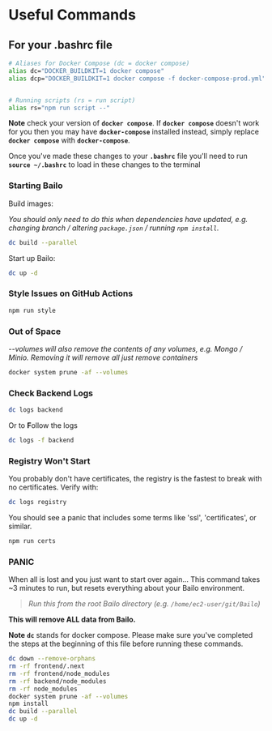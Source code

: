 
# Useful Commands

## For your .bashrc file

```bash
# Aliases for Docker Compose (dc = docker compose)
alias dc="DOCKER_BUILDKIT=1 docker compose"
alias dcp="DOCKER_BUILDKIT=1 docker compose -f docker-compose-prod.yml"


# Running scripts (rs = run script)
alias rs="npm run script --"
```

**Note** check your version of **`docker compose`**. If **`docker compose`** doesn't work for you then you may have
**`docker-compose`** installed instead, simply replace **`docker compose`** with **`docker-compose`**.

Once you've made these changes to your **`.bashrc`** file you'll need to run **`source ~/.bashrc`** to load in these
changes to the terminal

### Starting Bailo

Build images:

_You should only need to do this when dependencies have updated, e.g. changing branch / altering `package.json` /
running `npm install`._

```bash
dc build --parallel
```

Start up Bailo:

```bash
dc up -d
```

### Style Issues on GitHub Actions

```bash
npm run style
```

### Out of Space

_--volumes will also remove the contents of any volumes, e.g. Mongo / Minio. Removing it will remove all just remove
containers_

```bash
docker system prune -af --volumes
```

### Check Backend Logs

```bash
dc logs backend
```

Or to **F**ollow the logs

```bash
dc logs -f backend
```

### Registry Won't Start

You probably don't have certificates, the registry is the fastest to break with no certificates. Verify with:

```bash
dc logs registry
```

You should see a panic that includes some terms like 'ssl', 'certificates', or similar.

```bash
npm run certs
```

### PANIC

When all is lost and you just want to start over again... This command takes ~3 minutes to run, but resets everything
about your Bailo environment.

> _Run this from the root Bailo directory (e.g. `/home/ec2-user/git/Bailo`)_

**This will remove ALL data from Bailo.**

**Note** **`dc`** stands for docker compose. Please make sure you've completed the steps at the beginning of this file
before running these commands.

```bash
dc down --remove-orphans
rm -rf frontend/.next
rm -rf frontend/node_modules
rm -rf backend/node_modules
rm -rf node_modules
docker system prune -af --volumes
npm install
dc build --parallel
dc up -d
```

